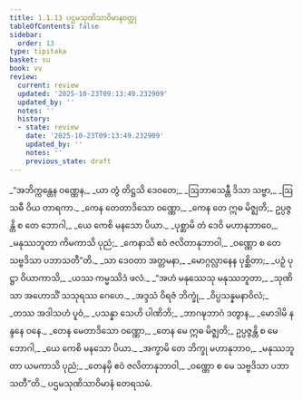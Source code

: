 ```yaml
---
title: 1.1.13 ပဌမသုဏိသာဝိမာနဝတ္ထု
tableOfContents: false
sidebar:
  order: 13
type: tipitaka
basket: su
book: vv
review:
  current: review
  updated: '2025-10-23T09:13:49.232909'
  updated_by: ''
  notes: ''
  history:
  - state: review
    date: '2025-10-23T09:13:49.232909'
    updated_by: ''
    notes: ''
    previous_state: draft
---
```



<ReviewStatus review={frontmatter.review} showDetails={true} />

<HypothesisAnnotation frontmatter={frontmatter} />

<DynamicBreadcrumb />

<Division number="108" book="vv" e="ch" v="19" p="15">

<Paragraph number="121" type="verses" book="vv">
_“အဘိက္ကန္တေန ဝဏ္ဏေန,_  
_ယာ တွံ တိဋ္ဌသိ ဒေဝတေ;_  
_ဩဘာသေန္တီ ဒိသာ သဗ္ဗာ,_  
_ဩသဓီ ဝိယ တာရကာ._  

</Paragraph>

</Division>
<Division number="109" book="vv" e="ch" v="19" p="15">

<Paragraph number="122" type="verses" book="vv">
_ကေန တေတာဒိသော ဝဏ္ဏော,_  
_ကေန တေ ဣဓ မိဇ္ဈတိ;_  
ဥပ္ပဇ္ဇန္တိ စ တေ ဘောဂါ,_  
_ယေ ကေစိ မနသော ပိယာ._  

</Paragraph>

</Division>
<Division number="110" book="vv" e="ch" v="19" p="15">

<Paragraph number="123" type="verses" book="vv">
_ပုစ္ဆာမိ တံ ဒေဝိ မဟာနုဘာဝေ,_  
_မနုဿဘူတာ ကိမကာသိ ပုညံ;_  
_ကေနာသိ ဧဝံ ဇလိတာနုဘာဝါ,_  
_ဝဏ္ဏော စ တေ သဗ္ဗဒိသာ ပဘာသတီ”တိ._  

</Paragraph>

</Division>
<Division number="111" book="vv" e="ch" v="19" p="15">

<Paragraph number="124" type="verses" book="vv">
_သာ ဒေဝတာ အတ္တမနာ,_  
_မောဂ္ဂလ္လာနေန ပုစ္ဆိတာ;_  
_ပဉှံ ပုဋ္ဌာ ဝိယာကာသိ,_  
_ယဿ ကမ္မဿိဒံ ဖလံ._  

</Paragraph>

</Division>
<Division number="112" book="vv" e="ch" v="19" p="15">

<Paragraph number="125" type="verses" book="vv">
_“အဟံ မနုဿေသု မနုဿဘူတာ,_  
_သုဏိသာ အဟောသိံ သသုရဿ ဂေဟေ._  

</Paragraph>

</Division>
<Division number="113" book="vv" e="ch" v="19" p="15">

<Paragraph number="126" type="verses" book="vv">
_အဒ္ဒသံ ဝိရဇံ ဘိက္ခုံ,_  
_ဝိပ္ပသန္နမနာဝိလံ;_  
_တဿ အဒါသဟံ ပူဝံ,_  
_ပသန္နာ သေဟိ ပါဏိဘိ;_  
_ဘာဂဍ္ဎဘာဂံ ဒတွာန,_  
_မောဒါမိ နန္ဒနေ ဝနေ._  

</Paragraph>

</Division>
<Division number="114" book="vv" e="ch" v="19" p="15">

<Paragraph number="127" type="verses" book="vv">
_တေန မေတာဒိသော ဝဏ္ဏော,_  
_တေန မေ ဣဓ မိဇ္ဈတိ;_  
ဥပ္ပဇ္ဇန္တိ စ မေ ဘောဂါ,_  
_ယေ ကေစိ မနသော ပိယာ._  

</Paragraph>

</Division>
<Division number="115" book="vv" e="ch" v="19" p="15">

<Paragraph number="128" type="verses" book="vv">
_အက္ခာမိ တေ ဘိက္ခု မဟာနုဘာဝ,_  
_မနုဿဘူတာ ယမကာသိ ပုညံ;_  
_တေနမှိ ဧဝံ ဇလိတာနုဘာဝါ,_  
_ဝဏ္ဏော စ မေ သဗ္ဗဒိသာ ပဘာသတီ”တိ._  


</Paragraph>
</Division>

<Paragraph number="129" type="center" book="vv">
ပဌမသုဏိသာဝိမာနံ တေရသမံ.
</Paragraph>